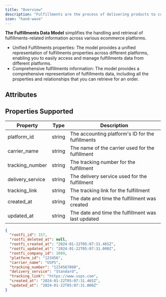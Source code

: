```yaml
---
title: "Overview"
description: "Fulfillments are the process of delivering products to customers. The Fulfillments Data Model simplifies the handling and retrieval of fulfillments-related information across various ecommerce platforms."
icon: "hand-wave"
---
```


**The Fulfillments Data Model** simplifies the handling and retrieval of fulfillments-related information across various ecommerce platforms.

- Unified Fulfillments properties: The model provides a unified representation of fulfillments properties across different platforms, enabling you to easily access and manage fulfillments data from different platforms.
- Comprehensive fulfillments information: The model provides a comprehensive representation of fulfillments data, including all the properties and relationships that you can retrieve for an order.

## Attributes

## Properties Supported

| Property         | Type   | Description                                        |
| ---------------- | ------ | -------------------------------------------------- |
| platform_id      | string | The accounting platform's ID for the fulfillments  |
| carrier_name     | string | The name of the carrier used for the fulfillment   |
| tracking_number  | string | The tracking number for the fulfillment            |
| delivery_service | string | The delivery service used for the fulfillment      |
| tracking_link    | string | The tracking link for the fulfillment              |
| created_at       | string | The date and time the fulfillment was created      |
| updated_at       | string | The date and time the fulfillment was last updated |

<ResponseExample name="The Fulfillments Object" >

```json The Fulfillments Response Object
{
  "rootfi_id": 157,
  "rootfi_deleted_at": null,
  "rootfi_created_at": "2024-01-22T05:07:31.465Z",
  "rootfi_updated_at": "2024-01-22T05:07:31.000Z",
  "rootfi_company_id": 1089,
  "platform_id": "123456",
  "carrier_name": "USPS",
  "tracking_number": "1234567890",
  "delivery_service": "Standard",
  "tracking_link": "https://www.usps.com",
  "created_at": "2024-01-22T05:07:31.465Z",
  "updated_at": "2024-01-22T05:07:31.000Z"
}
```

</ResponseExample>
